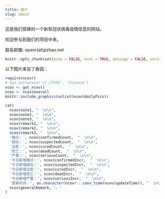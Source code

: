 ```yaml
---
title: 简介
slug: about
---
```


这是我们搭建的一个新型冠状病毒疫情信息的网站。

欢迎参与到我们的项目中来。

联系邮箱: openr(at)pzhao.net


```r
knitr::opts_chunk$set(echo = FALSE, eval = TRUE, message = FALSE, warning = FALSE, error = FALSE)
```

以下图片来自丁香园：

```r
require(ncovr)
# Sys.setlocale('LC_CTYPE', 'Chinese')
ncov <- get_ncov()
ncov <- ncov$overall
knitr::include_graphics(unlist(ncov$dailyPics))
```



```r
cat(
  ncov$note1, "  \n\n",
  ncov$note2, "  \n\n",
  ncov$note3, "  \n\n",
  ncov$remark1, "  \n\n",
  ncov$remark2, "  \n\n",
  ncov$remark3, "  \n\n",
  '确诊：', ncov$confirmedCount,  "  \n\n",
  '疑似：', ncov$suspectedCount,  "  \n\n",
  '治愈：', ncov$curedCount,  "  \n\n",
  '死亡：', ncov$deadCount,  "  \n\n",
  '严重：', ncov$seriousCount,  "  \n\n",
  '今日新增确诊：', ncov$confirmedIncr,  "  \n\n",
  '今日新增疑似：', ncov$suspectedIncr,  "  \n\n",
  '今日新增治愈：', ncov$curedIncr,  "  \n\n",
  '今日新增死亡：', ncov$deadIncr,  "  \n\n",
  '今日新增严重：', ncov$seriousIncr,  "  \n\n",
  '更新时间：', as.character(ncovr:::conv_time(ncov$updateTime)), "  \n\n",
  ncov$generalRemark, '。'
)
```
